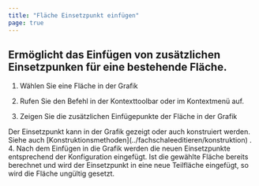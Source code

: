 ```yaml
---
title: "Fläche Einsetzpunkt einfügen"
page: true
---
```

## Erm&#246;glicht das Einf&#252;gen von zus&#228;tzlichen Einsetzpunken f&#252;r eine bestehende Fl&#228;che.

1. W&#228;hlen Sie eine Fl&#228;che in der Grafik

2. Rufen Sie den Befehl in der Kontexttoolbar oder im Kontextmen&#252; auf.

3. Zeigen Sie die zus&#228;tzlichen Einf&#252;gepunkte der Fl&#228;che in der Grafik


<Success>
Der Einsetzpunkt kann in der Grafik gezeigt oder auch konstruiert werden. Siehe auch 
[Konstruktionsmethoden](../fachschaleeditieren/konstruktion)
.

</Success>
4. Nach dem Einf&#252;gen in die Grafik werden die neuen Einsetzpunkte entsprechend der Konfiguration eingef&#252;gt.



<Warning>
Ist die gew&#228;hlte Fl&#228;che bereits berechnet und wird der Einsetzpunkt in eine neue Teilfl&#228;che eingef&#252;gt, so wird die Fl&#228;che ung&#252;ltig gesetzt. 
</Warning>


